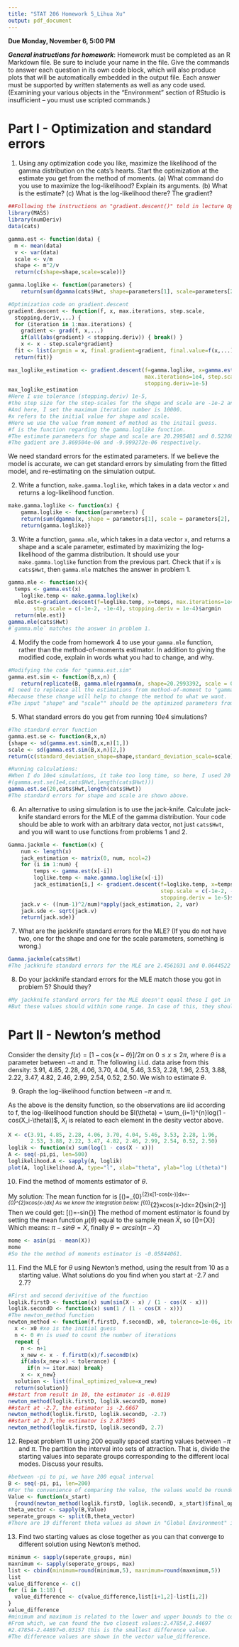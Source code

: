 ```yaml
---
title: "STAT 206 Homework 5_Lihua Xu"
output: pdf_document
---
```


**Due Monday, November 6, 5:00 PM**

***General instructions for homework***: Homework must be completed as an R Markdown file.  Be sure to include your name in the file.  Give the commands to answer each question in its own code block, which will also produce plots that will be automatically embedded in the output file. Each answer must be supported by written statements as well as any code used.  (Examining your various objects in the "Environment" section of RStudio is insufficient -- you must use scripted commands.)

Part I - Optimization and standard errors
==========

1. Using any optimization code you like, maximize the likelihood of the gamma distribution on the cats's hearts. Start the optimization at the estimate you get from the method of moments.  (a) What command do you use to maximize the log-likelihood? Explain its arguments.  (b) What is the estimate?  (c) What is the log-likelihood there? The gradient?

```r
##Following the instructions on "gradient.descent()" told in lecture Optimization I.
library(MASS)
library(numDeriv)
data(cats)

gamma.est <- function(data) {
  m <- mean(data)
  v <- var(data)
  scale <- v/m
  shape <- m^2/v
  return(c(shape=shape,scale=scale))}

gamma.loglike <- function(parameters) {
	return(sum(dgamma(cats$Hwt, shape=parameters[1], scale=parameters[2], log = TRUE)))}

#Optimization code on gradient.descent
gradient.descent <- function(f, x, max.iterations, step.scale,
  stopping.deriv,...) {
  for (iteration in 1:max.iterations) {
    gradient <- grad(f, x,...)
    if(all(abs(gradient) < stopping.deriv)) { break() }
    x <- x - step.scale*gradient}
  fit <- list(argmin = x, final.gradient=gradient, final.value=f(x,...),iterations=iteration)
  return(fit)}

max_loglike_estimation <- gradient.descent(f=gamma.loglike, x=gamma.est(cats$Hwt), 
                                           max.iterations=1e4, step.scale=c(-1e-2,-1e-4), 
                                           stopping.deriv=1e-5)
max_loglike_estimation
#Here I use tolerance (stopping.deriv) 1e-5, 
#the step size for the step-scales for the shqpe and scale are -1e-2 and -1e-4 respectively. 
#And here, I set the maximum iteration number is 10000. 
#x refers to the initial value for shape and scale. 
#Here we use the value from moment of method as the initail guess. 
#f is the function regarding the gamma.loglike function.
#The estimate parameters for shape and scale are 20.2995481 and 0.5236843 seperately.
#The gadient are 3.869504e-06 and -9.999272e-06 respectively.
```

We need standard errors for the estimated parameters. If we believe the model is accurate, we can get standard errors by simulating from the fitted model, and re-estimating on the simulation output.

2. Write a function, `make.gamma.loglike`, which takes in a data vector `x` and returns a log-likelihood function. 

```r
make.gamma.loglike <- function(x) {
	gamma.loglike <- function(parameters) {
	return(sum(dgamma(x, shape = parameters[1], scale = parameters[2], log = TRUE)))}
	return(gamma.loglike)}
```

3. Write a function, `gamma.mle`, which takes in a data vector `x`, and returns a shape and a scale parameter, estimated by maximizing the log-likelihood of the gamma distribution. It should use your `make.gamma.loglike` function from the previous part. Check that if `x` is `cats$Hwt`, then `gamma.mle` matches the answer in problem 1.

```r
gamma.mle <- function(x){
  temps <- gamma.est(x)
	loglike.temp <- make.gamma.loglike(x) 
  mle.est<-gradient.descent(f=loglike.temp, x=temps, max.iterations=1e4,
		step.scale = c(-1e-2, -1e-4), stopping.deriv = 1e-4)$argmin
  return(mle.est)}
gamma.mle(cats$Hwt)
#`gamma.mle` matches the answer in problem 1.
```

4. Modify the code from homework 4 to use your `gamma.mle` function, rather than the method-of-moments estimator. In addition to giving the modified code, explain in words what you had to change, and why.

```r
#Modifying the code for "gamma.est.sim"
gamma.est.sim <- function(B,x,n) {
	return(replicate(B, gamma.mle(rgamma(n, shape=20.2993392, scale = 0.5236897))))}
#I need to repleace all the estimations from method-of-moment to "gamma.mle" function 
#because these change will help to change the method to what we want. 
#The input "shape" and "scale"" should be the optimized parameters from "gamma.mle" method.
```

5. What standard errors do you get from running $10e4$ simulations?

```r
#The standard error function
gamma.est.se <- function(B,x,n)
{shape <- sd(gamma.est.sim(B,x,n)[1,])
scale <- sd(gamma.est.sim(B,x,n)[2,])
return(c(standard_deviation_shape=shape,standard_deviation_scale=scale))}

#Running calculations:
#When I do 10e4 simulations, it take too long time, so here, I used 20 simulations instead. 
#(gamma.est.se(1e4,cats$Hwt,length(cats$Hwt)))
gamma.est.se(20,cats$Hwt,length(cats$Hwt))
#The standard errors for shape and scale are shown above.
```

6. An alternative to using simulation is to use the jack-knife.  Calculate jack-knife standard errors for the MLE of the gamma distribution. Your code should be able to work with an arbitrary data vector, not just `cats$Hwt`, and you will want to use functions from problems 1 and 2.

```r
Gamma.jackmle <- function(x) {
	num <- length(x)
	jack_estimation <- matrix(0, num, ncol=2)
	for (i in 1:num) {
		temps <- gamma.est(x[-i])
		loglike.temp <- make.gamma.loglike(x[-i]) 
		jack_estimation[i,] <- gradient.descent(f=loglike.temp, x=temps, max.iterations=1e4,
		                                        step.scale = c(-1e-2, -1e-4), 
		                                        stopping.deriv = 1e-5)$argmin}
	jack.v <- ((num-1)^2/num)*apply(jack_estimation, 2, var)
	jack.sde <- sqrt(jack.v)
	return(jack.sde)}
```

7. What are the jackknife standard errors for the MLE? (If you do not have two, one for the shape and one for the scale parameters, something is wrong.)

```r
Gamma.jackmle(cats$Hwt)
#The jackknife standard errors for the MLE are 2.4561031 and 0.0644522 respectively.
```

8. Do your jackknife standard errors for the MLE match those you got in problem 5? Should they?

```r
#My jackknife standard errors for the MLE doesn't equal those I got in problem 5. 
#But these values should within some range. In case of this, they should match.
```

Part II - Newton's method
==========

Consider the density $f(x) = \left[ 1 - \cos\{x-\theta\}\right] / 2 \pi$ on $0 \le x \le 2 \pi$, where $\theta$ is a parameter between $-\pi$ and $\pi$.  The following i.i.d. data arise from this density: 3.91, 4.85, 2.28, 4.06, 3.70, 4.04, 5.46, 3.53, 2.28, 1.96, 2.53, 3.88, 2.22, 3.47, 4.82, 2.46, 2.99, 2.54, 0.52, 2.50.  We wish to estimate $\theta$.

9. Graph the log-likelihood function between $-\pi$ and $\pi$.

As the above is the density function, so the observations are iid according to f, the log-likelihood function should be $l(\theta) = \sum_{i=1}^{n}log(1 - cos(X_i-\theta))$, $X_i$ is related to each element in the desity vector above. 

```r
X <- c(3.91, 4.85, 2.28, 4.06, 3.70, 4.04, 5.46, 3.53, 2.28, 1.96, 
       2.53, 3.88, 2.22, 3.47, 4.82, 2.46, 2.99, 2.54, 0.52, 2.50)
loglik <- function(x) sum(log(1 - cos(X - x)))
A <- seq(-pi,pi, len=500)
loglikelihood.A <- sapply(A, loglik)
plot(A, loglikelihood.A, type="l", xlab="theta", ylab="log L(theta)")
```

10. Find the method of moments estimator of $\theta$.

My solution:
The mean function for is \[\mu(\theta)=\frac{1}{2\pi}\int_{0}^{2\pi}x[1-cos(x-\theta)]dx=\pi-\frac{1}{2\pi}\int_{0}^{2\pi}xcos(x-\theta)dx\]
As we know the integration below:
\[\int_{0}^{2\pi}xcos(x-\theta)dx=2{\pi}sin(2\pi-\theta)\]
Then we could get:
\[\mu(\theta)=\pi-sin{\theta}\]
The method of moment estimator is found by setting the mean function $\mu(\theta)$ equal to the sample mean $\bar{X}$, so
\[\mu(\theta)=\bar{X}\]
Which means: $\pi-sin{\theta}=\bar{X}$, finally $\theta=arcsin(\pi-\bar{X})$

```r
mome <- asin(pi - mean(X))
mome
#So the the method of moments estimator is -0.05844061.
```

11. Find the MLE for $\theta$ using Newton's method, using the result from 10 as a starting value.  What solutions do you find when you start at -2.7 and 2.7?

```r
#First and second derivitive of the function
loglik.firstD <- function(x) sum(sin(X - x) / (1 - cos(X - x)))
loglik.secondD <- function(x) sum(1 / (1 - cos(X - x)))
#The newton_method function
newton_method <- function(f.firstD, f.secondD, x0, tolerance=1e-06, iter.max=500) {
  x <- x0 #xo is the initial guess
  n <- 0 #n is used to count the number of iterations
  repeat {
    n <- n+1
    x_new <- x - f.firstD(x)/f.secondD(x)
    if(abs(x_new-x) < tolerance) {
      if(n >= iter.max) break}
    x <- x_new}
  solution <- list(final_optimized_value=x_new)
  return(solution)}
##start from result in 10, the estimator is -0.0119
newton_method(loglik.firstD, loglik.secondD, mome)
##start at -2.7, the estimator is -2.6667
newton_method(loglik.firstD, loglik.secondD, -2.7)
##start at 2.7,the estimator is 2.873095
newton_method(loglik.firstD, loglik.secondD, 2.7)
```

12. Repeat problem 11 using 200 equally spaced starting values between $-\pi$ and $\pi$.  The partition the interval into sets of attraction.  That is, divide the starting values into separate groups corresponding to the different local modes.  Discuss your results.

```r
#between -pi to pi, we have 200 equal interval
B <- seq(-pi, pi, len=200)
#For the convenience of comparing the value, the values would be rounded to contain 3 digits
Value <- function(x_start) 
  {round(newton_method(loglik.firstD, loglik.secondD, x_start)$final_optimized_value,3)}
theta_vector <- sapply(B,Value)
seperate_groups <- split(B,theta_vector)
#There are 19 different theta values as shown in "Global Environment" in Rstudio.
```

13. Find two starting values as close together as you can that converge to different solution using Newton's method.

```r
minimum <- sapply(seperate_groups, min)
maxnimum <- sapply(seperate_groups, max)
list <- cbind(minimum=round(minimum,5), maxnimum=round(maxnimum,5))
list
value_difference <- c()
for (i in 1:18) {
  value_difference <- c(value_difference,list[i+1,2]-list[i,2])
}
value_difference
#minimum and maximum is related to the lower and upper bounds to the corresponding theta value.
#From which, we can found the two closest values:2.47854,2.44697
#2.47854-2.44697=0.03157 this is the smallest difference value.
#The difference values are shown in the vector value_difference.
```

